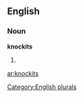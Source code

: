 
==English==

===Noun===
'''knockits'''

# {{plural of|[[knockit]]}}

[[Category:English plurals]]

[[ar:knockits]]
